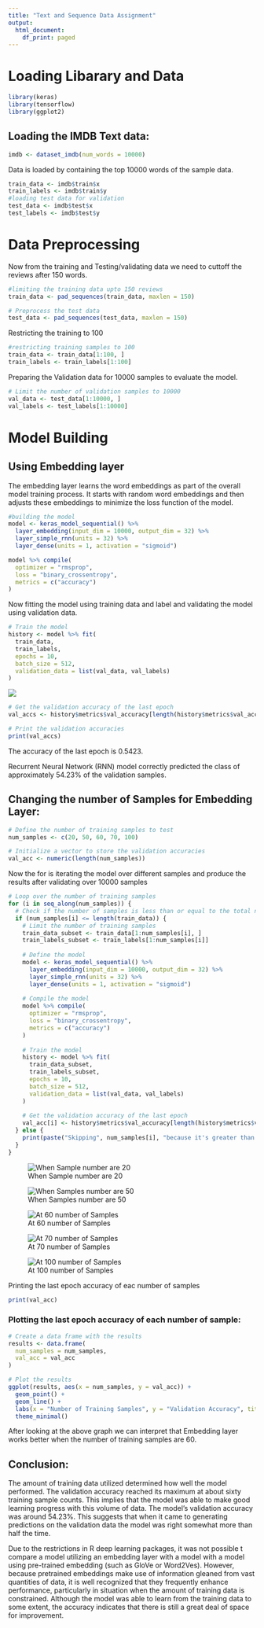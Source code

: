 ---
title: "Text and Sequence Data Assignment"
output:
  html_document:
    df_print: paged
---

# Loading Libarary and Data

```{r}
library(keras)
library(tensorflow)
library(ggplot2)
```

## Loading the IMDB Text data:

```{r}
imdb <- dataset_imdb(num_words = 10000)

```

Data is loaded by containing the top 10000 words of the sample data.

```{r}
train_data <- imdb$train$x
train_labels <- imdb$train$y
#loading test data for validation
test_data <- imdb$test$x
test_labels <- imdb$test$y
```

# Data Preprocessing

Now from the training and Testing/validating data we need to cuttoff the reviews after 150 words.

```{r}
#limiting the training data upto 150 reviews
train_data <- pad_sequences(train_data, maxlen = 150)
```

```{r}
# Preprocess the test data
test_data <- pad_sequences(test_data, maxlen = 150)
```

Restricting the training to 100

```{r}
#restricting training samples to 100
train_data <- train_data[1:100, ]
train_labels <- train_labels[1:100]
```

Preparing the Validation data for 10000 samples to evaluate the model.

```{r}
# Limit the number of validation samples to 10000
val_data <- test_data[1:10000, ]
val_labels <- test_labels[1:10000]
```

# Model Building

## Using Embedding layer

The embedding layer learns the word embeddings as part of the overall model training process. It starts with random word embeddings and then adjusts these embeddings to minimize the loss function of the model.

```{r}
#building the model
model <- keras_model_sequential() %>%
  layer_embedding(input_dim = 10000, output_dim = 32) %>%
  layer_simple_rnn(units = 32) %>%
  layer_dense(units = 1, activation = "sigmoid")
```

```{r}
model %>% compile(
  optimizer = "rmsprop",
  loss = "binary_crossentropy",
  metrics = c("accuracy")
)

```

Now fitting the model using training data and label and validating the model using validation data.

```{r}
# Train the model
history <- model %>% fit(
  train_data,
  train_labels,
  epochs = 10,
  batch_size = 512,
  validation_data = list(val_data, val_labels)
)

```

![](Epoch%20plot.png)

```{r}
# Get the validation accuracy of the last epoch
val_accs <- history$metrics$val_accuracy[length(history$metrics$val_accuracy)]

# Print the validation accuracies
print(val_accs)

```

The accuracy of the last epoch is 0.5423.

Recurrent Neural Network (RNN) model correctly predicted the class of approximately 54.23% of the validation samples.

## Changing the number of Samples for Embedding Layer:

```{r}
# Define the number of training samples to test
num_samples <- c(20, 50, 60, 70, 100)

# Initialize a vector to store the validation accuracies
val_acc <- numeric(length(num_samples))

```

Now the for is iterating the model over different samples and produce the results after validating over 10000 samples

```{r}
# Loop over the number of training samples
for (i in seq_along(num_samples)) {
  # Check if the number of samples is less than or equal to the total number of samples
  if (num_samples[i] <= length(train_data)) {
    # Limit the number of training samples
    train_data_subset <- train_data[1:num_samples[i], ]
    train_labels_subset <- train_labels[1:num_samples[i]]
    
    # Define the model
    model <- keras_model_sequential() %>%
      layer_embedding(input_dim = 10000, output_dim = 32) %>%
      layer_simple_rnn(units = 32) %>%
      layer_dense(units = 1, activation = "sigmoid")
    
    # Compile the model
    model %>% compile(
      optimizer = "rmsprop",
      loss = "binary_crossentropy",
      metrics = c("accuracy")
    )
    
    # Train the model
    history <- model %>% fit(
      train_data_subset,
      train_labels_subset,
      epochs = 10,
      batch_size = 512,
      validation_data = list(val_data, val_labels)
    )
    
    # Get the validation accuracy of the last epoch
    val_acc[i] <- history$metrics$val_accuracy[length(history$metrics$val_accuracy)]
  } else {
    print(paste("Skipping", num_samples[i], "because it's greater than the total number of samples"))
  }
}


```

![When Sample number are 20](20%20sample.png)

![When Samples number are 50](40%20sample%20epoch.png)

![At 60 number of Samples](60.png)

![At 70 number of Samples](70.png)

![At 100 number of Samples](100.png)

Printing the last epoch accuracy of eac number of samples

```{r}


print(val_acc)
```

### Plotting the last epoch accuracy of each number of sample:

```{r}

# Create a data frame with the results
results <- data.frame(
  num_samples = num_samples,
  val_acc = val_acc
)

# Plot the results
ggplot(results, aes(x = num_samples, y = val_acc)) +
  geom_point() +
  geom_line() +
  labs(x = "Number of Training Samples", y = "Validation Accuracy", title = "Model Performance") +
  theme_minimal()

```

After looking at the above graph we can interpret that Embedding layer works better when the number of training samples are 60.

## Conclusion:

The amount of training data utilized determined how well the model performed. The validation accuracy reached its maximum at about sixty training sample counts. This implies that the model was able to make good learning progress with this volume of data. The model's validation accuracy was around 54.23%. This suggests that when it came to generating predictions on the validation data the model was right somewhat more than half the time.

Due to the restrictions in R deep learning packages, it was not possible t compare a model utilizing an embedding layer with a model with a model using pre-trained embedding (such as GloVe or Word2Ves). However, because pretrained embeddings make use of information gleaned from vast quantities of data, it is well recognized that they frequently enhance performance, particularly in situation when the amount of training data is constrained. Although the model was able to learn from the training data to some extent, the accuracy indicates that there is still a great deal of space for improvement.
